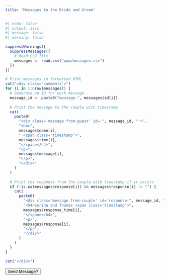 ```yaml
---
title: "Messages to the Bride and Groom"
---
```


```r
#| echo: false
#| output: asis
#| message: false
#| warning: false

suppressWarnings({
  suppressMessages({
    # Read CSV file
    messages <- read.csv("www/messages.csv")
  })
}) 

# Print messages in formatted HTML
cat("<div class='comments'>")
for (i in 1:nrow(messages)) {
  # Generate an ID for each message
  message_id <- paste0("message-", messages$id[i])
  
  # Print the message to the couple with timestamp
  cat(
    paste0(
      "<div class='message from-guest' id='", message_id, "'>",
      "<h4>",
      messages$name[i],
      " <span class='timestamp'>",
      messages$time[i],
      "</span></h4>",
      "<p>",
      messages$message[i],
      "</p>",
      "</div>"
    )
  )
  
  # Print the response from the couple with timestamp if it exists
  if (!is.na(messages$response[i]) && messages$response[i] != "") {
    cat(
      paste0(
        "<div class='message from-couple' id='response-", message_id, "'>",
        "<h4>Sorina and Thomas <span class='timestamp'>",
        messages$response_time[i],
        "</span></h4>",
        "<p>",
        messages$response[i],
        "</p>",
        "</div>"
      )
    )
  }
}

cat("</div>")
```


<button type="button" class="btn btn-outline-primary collapsible">Send Message?</button>

<iframe src="https://docs.google.com/forms/d/e/1FAIpQLSdEqv0NdWgVAVzNZBMGpf8zWksuMzkRVfJeHlZrShS_f1Rz8Q/viewform?embedded=true" frameborder="0" marginheight="0" marginwidth="0" style="display: none;">

Loading…

</iframe>

<script>
    var coll = document.getElementsByClassName("collapsible");
    var i;

    for (i = 0; i < coll.length; i++) {
        coll[i].addEventListener("click", function() {
            this.classList.toggle("active");
            var content = this.nextElementSibling;
            if (content.style.display === "block") {
                content.style.display = "none";
            } else {
                content.style.display = "block";
            }
        });
    }

</script>

